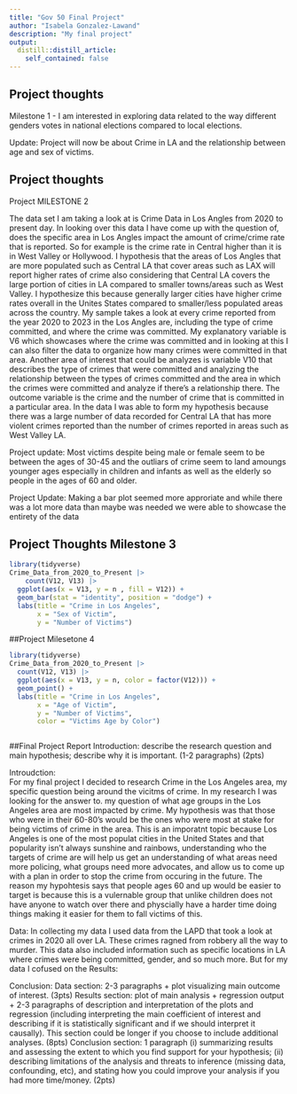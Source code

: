 ```yaml
---
title: "Gov 50 Final Project"
author: "Isabela Gonzalez-Lawand"
description: "My final project"
output:
  distill::distill_article:
    self_contained: false
---
```




## Project thoughts
Milestone 1 
 - I am interested in exploring data related to the way different genders votes in national elections compared to local elections. 

Update: Project will now be about Crime in LA and the relationship between age and sex of victims. 

## Project thoughts 
Project MILESTONE 2 

The data set I am taking a look at is Crime Data in Los Angles from 2020 to present day. In looking over this data I have come up with the question of, does the specific area in Los Angles impact the amount of crime/crime rate that is reported. So for example is the crime rate in Central higher than it is in West Valley or Hollywood. I hypothesis that the areas of Los Angles that are more populated such as Central LA that cover areas such as LAX will report higher rates of crime also considering that Central LA covers the large portion of cities in LA compared to smaller towns/areas such as West Valley. I hypothesize this because generally larger cities have higher crime rates overall in the Unites States compared to smaller/less populated areas across the country. My sample takes a look at every crime reported from the year 2020 to 2023 in the Los Angles are, including the type of crime committed, and where the crime was committed. My explanatory variable is V6 which showcases where the crime was committed and in looking at this I can also filter the data to organize how many crimes were committed in that area. Another area of interest that could be analyzes is variable V10 that describes the type of crimes that were committed and analyzing the relationship between the types of crimes committed and the area in which the crimes were committed and analyze if there's a relationship there. The outcome variable is the crime and the number of crime that is committed in a particular area. In the data I was able to form my hypothesis because there was a large number of data recorded for Central LA that has more violent crimes reported than the number of crimes reported in areas such as West Valley LA. 

Project update: Most victims despite being male or female seem to be between the ages of 30-45 and the outliars of crime seem to land amoungs younger ages especially in children and infants as well as the elderly so people in the ages of 60 and older. 

Project Update: Making a bar plot seemed more approriate and while there was a lot more data than maybe was needed we were able to showcase the entirety of the data 

## Project Thoughts Milestone 3 
```r
library(tidyverse)
Crime_Data_from_2020_to_Present |>
    count(V12, V13) |>
  ggplot(aes(x = V13, y = n , fill = V12)) +
  geom_bar(stat = "identity", position = "dodge") +
  labs(title = "Crime in Los Angeles",
       x = "Sex of Victim",
       y = "Number of Victims")
```


##Project Milesetone 4
```r
library(tidyverse)
Crime_Data_from_2020_to_Present |>
  count(V12, V13) |>
  ggplot(aes(x = V13, y = n, color = factor(V12))) +
  geom_point() +
  labs(title = "Crime in Los Angeles",
       x = "Age of Victim",
       y = "Number of Victims",
       color = "Victims Age by Color") 



```
##Final Project Report 
Introduction: 
describe the research question and main hypothesis; describe why it is important. (1-2 paragraphs) (2pts)

 Introudction:  
    For my final project I decided to research Crime in the Los Angeles area, my specific question being around the vicitms of crime. In my research I was looking for the answer to. my question of what age groups in the Los Angeles area are most impacted by crime. My hypothesis was that those who were in their 60-80's would be the ones who were most at stake for being victims of crime in the area. This is an imporatnt topic because Los Angeles is one of the most populat cities in the United States and that popularity isn't always sunshine and rainbows, understanding who the targets of crime are will help us get an understanding of what areas need more policing, what groups need more advocates, and allow us to come up with a plan in order to stop the crime from occuring in the future. The reason my hypohtesis says that people ages 60 and up would be easier to target is because this is a vulernable group that unlike children does not have anyone to watch over there and physcially have a harder time doing things making it easier for them to fall victims of this. 

Data: 
    In collecting my data I used data from the LAPD that took a look at crimes in 2020 all over LA. These crimes ragned from robbery all the way to murder. This data also included information such as specific locations in LA where crimes were being committed, gender, and so much more. But for my data I cofused on the 
Results: 

Conclusion: 
Data section: 2-3 paragraphs + plot visualizing main outcome of interest. (3pts)
Results section: plot of main analysis + regression output + 2-3 paragraphs of description and interpretation of the plots and regression (including interpreting the main coefficient of interest and describing if it is statistically significant and if we should interpret it causally). This section could be longer if you choose to include additional analyses. (8pts)
Conclusion section: 1 paragraph (i) summarizing results and assessing the extent to which you find support for your hypothesis; (ii) describing limitations of the analysis and threats to inference (missing data, confounding, etc), and stating how you could improve your analysis if you had more time/money. (2pts)
      